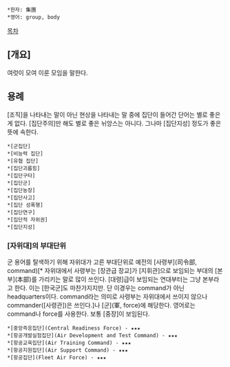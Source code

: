  *한자: 集團
 *영어: group, body

[[목차]]
== [개요] ==
여럿이 모여 이룬 모임을 말한다.
== 용례 ==
[조직]을 나타내는 말이 아닌 현상을 나타내는 말 중에 집단이 들어간 단어는 별로 좋은 게 없다. [집단주의]만 해도 별로 좋은 뉘앙스는 아니다. 그나마 [집단지성] 정도가 좋은 뜻에 속한다.

 *[군집단]
 *[비능력 집단]
 *[유협 집단]
 *[집단괴롭힘]
 *[집단구타]
 *[집단군]
 *[집단농장]
 *[집단사고]
 *[집단 성폭행]
 *[집단연구]
 *[집단적 자위권]
 *[집단지성]
=== [자위대]의 부대단위 ===
군 용어를 탈색하기 위해 자위대가 고른 부대단위로 예전의 [사령부](司令部, command)[* 자위대에서 사령부는 [장관급 장교]가 [지휘관]으로 보임되는 부대의 [본부](本部)를 가리키는 말로 많이 쓰인다. [대령]급이 보임되는 연대부터는 그냥 본부라고 한다. 이는 [한국군]도 마찬가지지만. 단 이경우는 command가 아닌 headquarters이다. command라는 의미로 사령부는 자위대에서 쓰이지 않으나 commander([사령관])은 쓰인다.]나 [군](軍, force)에 해당한다. 영어로는 command나 force를 사용한다. 보통 [중장]이 보임된다.

 *[중앙즉응집단](Central Readiness Force) - ★★★
 *[항공개발실험집단](Air Development and Test Command) - ★★★
 *[항공교육집단](Air Training Command) - ★★★
 *[항공지원집단](Air Support Command) - ★★★
 *[항공집단](Fleet Air Force) - ★★★
